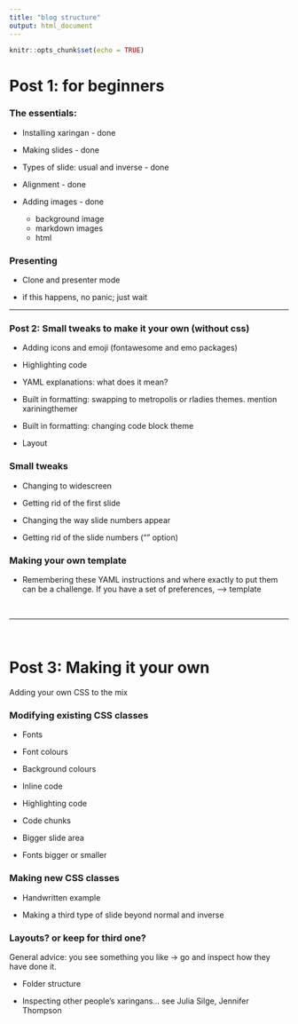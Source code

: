```yaml
---
title: "blog structure"
output: html_document
---
```


```r
knitr::opts_chunk$set(echo = TRUE)
```

# Post 1: for beginners

### The essentials:
- Installing xaringan - done

- Making slides - done

- Types of slide: usual and inverse - done

- Alignment - done

- Adding images - done
  - background image
  - markdown images
  - html



### Presenting

- Clone and presenter mode

- if this happens, no panic; just wait



---


### Post 2: Small tweaks to make it your own (without css)
- Adding icons and emoji (fontawesome and emo packages)

- Highlighting code

- YAML explanations: what does it mean?

- Built in formatting: swapping to metropolis or rladies themes. mention xariningthemer

- Built in formatting: changing code block theme

- Layout



### Small tweaks

- Changing to widescreen

- Getting rid of the first slide

- Changing the way slide numbers appear

- Getting rid of the slide numbers ("" option)








### Making your own template

- Remembering these YAML instructions and where exactly to put them can be a challenge. If you have a set of preferences, --> template



<br>
<hr>
<br>

# Post 3: Making it your own

Adding your own CSS to the mix


### Modifying existing CSS classes

- Fonts

- Font colours

- Background colours

- Inline code

- Highlighting code

- Code chunks

- Bigger slide area

- Fonts bigger or smaller


### Making new CSS classes

- Handwritten example

- Making a third type of slide beyond normal and inverse



### Layouts? or keep for third one?








General advice: you see something you like -> go and inspect how they have done it.

- Folder structure

- Inspecting other people's xaringans... see Julia Silge, Jennifer Thompson